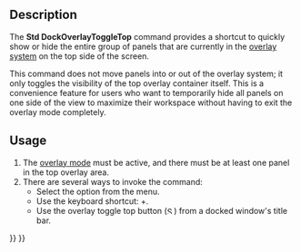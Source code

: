 <languages/>
<translate>

{{Docnav
|[[Std_DockOverlayToggleRight|Std DockOverlayToggleRight]]
|[[Std_DockOverlayToggleBottom|Std DockOverlayToggleBottom]]
|[[Std_View_Menu|Std View Menu]]
|IconL=Std_DockOverlayToggleRight.svg
|IconR=Std_DockOverlayToggleBottom.svg
|IconC=Freecad.svg
}}

{{GuiCommand
|Name=Std DockOverlayToggleTop
|MenuLocation=View → Dock panel overlay → Toggle top
|Workbenches=All
|Shortcut={{KEY|Ctrl}}+{{KEY|Up}}
|Version=1.0
|SeeAlso=[[Std_DockOverlayToggleLeft]], [[Std_DockOverlayToggleRight]], [[Std_DockOverlayToggleBottom]], [[Std_DockOverlayAll]]
}}

==Description==

The '''Std DockOverlayToggleTop''' command provides a shortcut to quickly show or hide the entire group of panels that are currently in the [[Std_DockOverlayAll|overlay system]] on the top side of the screen.

This command does not move panels into or out of the overlay system; it only toggles the visibility of the top overlay container itself. This is a convenience feature for users who want to temporarily hide all panels on one side of the view to maximize their workspace without having to exit the overlay mode completely.

==Usage==

# The [[Std_DockOverlayAll|overlay mode]] must be active, and there must be at least one panel in the top overlay area.
# There are several ways to invoke the command:
#* Select the {{MenuCommand|View → Dock panel overlay → Toggle top}} option from the menu.
#* Use the keyboard shortcut: {{KEY|Ctrl}}+{{KEY|Up}}.
#* Use the overlay toggle top button ([[File:Std DockOverlayToggleTop.svg|12x12px]]) from a docked window's title bar.

{{Docnav
|[[Std_DockOverlayToggleRight|Std DockOverlayToggleRight]]
|[[Std_DockOverlayToggleBottom|Std DockOverlayToggleBottom]]
|[[Std_View_Menu|Std View Menu]]
|IconL=Std_DockOverlayToggleRight.svg
|IconR=Std_DockOverlayToggleBottom.svg
|IconC=Freecad.svg
}}

</translate>
{{Std_Base_navi{{#translation:}}}}
{{Userdocnavi{{#translation:}}}}